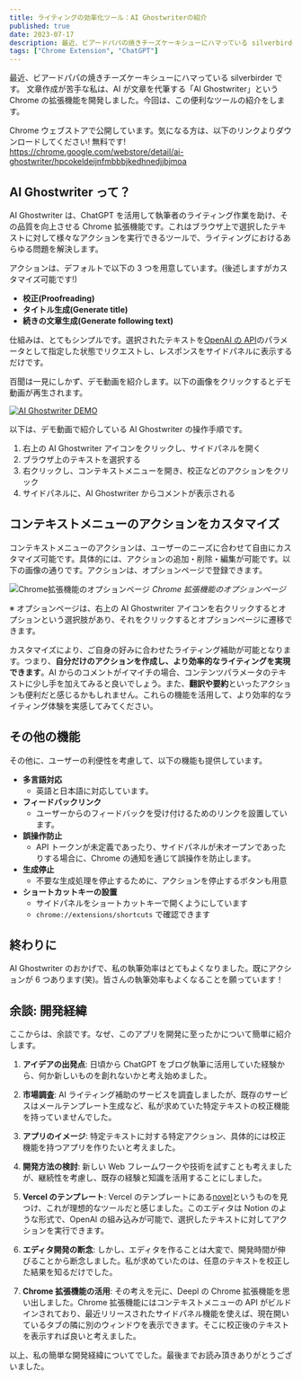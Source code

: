 ```yaml
---
title: ライティングの効率化ツール：AI Ghostwriterの紹介
published: true
date: 2023-07-17
description: 最近、ビアードパパの焼きチーズケーキシューにハマっている silverbirder です。文章作成が苦手な私は、AI が文章を代筆する「AI Ghostwriter」という Chrome の拡張機能を開発しました。今回は、この便利なツールの紹介をします。
tags: ["Chrome Extension", "ChatGPT"]
---
```



最近、ビアードパパの焼きチーズケーキシューにハマっている silverbirder です。
文章作成が苦手な私は、AI が文章を代筆する「AI Ghostwriter」という Chrome の拡張機能を開発しました。今回は、この便利なツールの紹介をします。

Chrome ウェブストアで公開しています。気になる方は、以下のリンクよりダウンロードしてください! 無料です!
https://chrome.google.com/webstore/detail/ai-ghostwriter/hpcokeldeijnfmbbbjkedhnedjjbjmoa

## AI Ghostwriter って？

AI Ghostwriter は、ChatGPT を活用して執筆者のライティング作業を助け、その品質を向上させる Chrome 拡張機能です。これはブラウザ上で選択したテキストに対して様々なアクションを実行できるツールで、ライティングにおけるあらゆる問題を解決します。

アクションは、デフォルトで以下の 3 つを用意しています。(後述しますがカスタマイズ可能です!)

- **校正(Proofreading)**
- **タイトル生成(Generate title)**
- **続きの文章生成(Generate following text)**

仕組みは、とてもシンプルです。選択されたテキストを[OpenAI の API](https://platform.openai.com/docs/api-reference/chat/create)のパラメータとして指定した状態でリクエストし、レスポンスをサイドパネルに表示するだけです。

百聞は一見にしかず、デモ動画を紹介します。以下の画像をクリックするとデモ動画が再生されます。

[<Image
	src="https://res.cloudinary.com/silverbirder/image/upload/v1693381103/silver-birder.github.io/blog/ai_ghost_writer_demo.gif"
	width={640}
	height={389}
	layout="constrained"
	alt="AI Ghostwriter DEMO"
/>](https://res.cloudinary.com/silverbirder/image/upload/v1693381103/silver-birder.github.io/blog/ai_ghost_writer_demo.gif)

以下は、デモ動画で紹介している AI Ghostwriter の操作手順です。

1. 右上の AI Ghostwriter アイコンをクリックし、サイドパネルを開く
2. ブラウザ上のテキストを選択する
3. 右クリックし、コンテキストメニューを開き、校正などのアクションをクリック
4. サイドパネルに、AI Ghostwriter からコメントが表示される

## コンテキストメニューのアクションをカスタマイズ

コンテキストメニューのアクションは、ユーザーのニーズに合わせて自由にカスタマイズ可能です。具体的には、アクションの追加・削除・編集が可能です。以下の画像の通りです。アクションは、オプションページで登録できます。

<Image
  src="https://res.cloudinary.com/silverbirder/image/upload/v1693364104/silver-birder.github.io/blog/088188b02d18-20230716.png"
  width={1300}
  height={1030}
  layout="constrained"
  alt="Chrome拡張機能のオプションページ"
/>
_Chrome 拡張機能のオプションページ_

※ オプションページは、右上の AI Ghostwriter アイコンを右クリックするとオプションという選択肢があり、それをクリックするとオプションページに遷移できます。

カスタマイズにより、ご自身の好みに合わせたライティング補助が可能となります。つまり、**自分だけのアクションを作成し、より効率的なライティングを実現できます**。AI からのコメントがイマイチの場合、コンテンツパラメータのテキストに少し手を加えてみると良いでしょう。また、**翻訳や要約**といったアクションも便利だと感じるかもしれません。これらの機能を活用して、より効率的なライティング体験を実感してみてください。

## その他の機能

その他に、ユーザーの利便性を考慮して、以下の機能も提供しています。

- **多言語対応**
  - 英語と日本語に対応しています。
- **フィードバックリンク**
  - ユーザーからのフィードバックを受け付けるためのリンクを設置しています。
- **誤操作防止**
  - API トークンが未定義であったり、サイドパネルが未オープンであったりする場合に、Chrome の通知を通じて誤操作を防止します。
- **生成停止**
  - 不要な生成処理を停止するために、アクションを停止するボタンも用意
- **ショートカットキーの設置**
  - サイドパネルをショートカットキーで開くようにしています
  - `chrome://extensions/shortcuts` で確認できます

## 終わりに

AI Ghostwriter のおかげで、私の執筆効率はとてもよくなりました。既にアクションが 6 つあります(笑)。皆さんの執筆効率もよくなることを願っています！

## 余談: 開発経緯

ここからは、余談です。なぜ、このアプリを開発に至ったかについて簡単に紹介します。

1. **アイデアの出発点**: 日頃から ChatGPT をブログ執筆に活用していた経験から、何か新しいものを創れないかと考え始めました。

2. **市場調査**: AI ライティング補助のサービスを調査しましたが、既存のサービスはメールテンプレート生成など、私が求めていた特定テキストの校正機能を持っていませんでした。

3. **アプリのイメージ**: 特定テキストに対する特定アクション、具体的には校正機能を持つアプリを作りたいと考えました。

4. **開発方法の検討**: 新しい Web フレームワークや技術を試すことも考えましたが、継続性を考慮し、既存の経験と知識を活用することにしました。

5. **Vercel のテンプレート**: Vercel のテンプレートにある[novel](https://vercel.com/templates/next.js/novel)というものを見つけ、これが理想的なツールだと感じました。このエディタは Notion のような形式で、OpenAI の組み込みが可能で、選択したテキストに対してアクションを実行できます。

6. **エディタ開発の断念**: しかし、エディタを作ることは大変で、開発時間が伸びることから断念しました。私が求めていたのは、任意のテキストを校正した結果を知るだけでした。

7. **Chrome 拡張機能の活用**: その考えを元に、Deepl の Chrome 拡張機能を思い出しました。Chrome 拡張機能にはコンテキストメニューの API がビルドインされており、最近リリースされたサイドパネル機能を使えば、現在開いているタブの隣に別のウィンドウを表示できます。そこに校正後のテキストを表示すれば良いと考えました。

以上、私の簡単な開発経緯についてでした。最後までお読み頂きありがとうございました。
